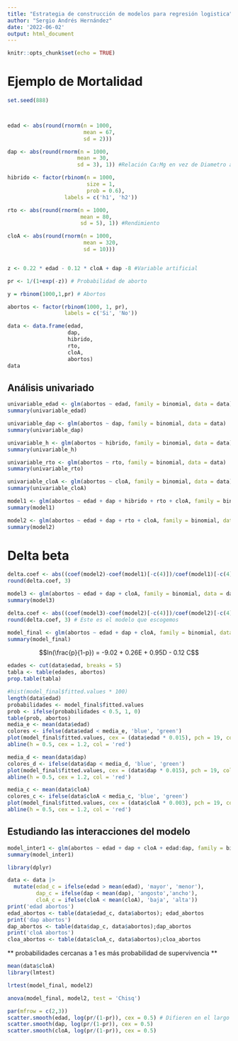 ---
title: "Estrategia de construcción de modelos para regresión logistica"
author: "Sergio Andrés Hernández"
date: '2022-06-02'
output: html_document
---

```{r setup, include=FALSE}
knitr::opts_chunk$set(echo = TRUE)
```

# Ejemplo de Mortalidad 


```{r}
set.seed(888)



edad <- abs(round(rnorm(n = 1000,
                        mean = 67,
                        sd = 2)))

dap <- abs(round(rnorm(n = 1000,
                      mean = 30,
                      sd = 3), 1)) #Relación Ca:Mg en vez de Diametro a la altura del pecho, Radiación solar

hibrido <- factor(rbinom(n = 1000,
                         size = 1,
                         prob = 0.6),
                  labels = c('h1', 'h2'))

rto <- abs(round(rnorm(n = 1000,
                       mean = 80,
                       sd = 5), 1)) #Rendimiento

cloA <- abs(round(rnorm(n = 1000,
                        mean = 320,
                        sd = 10)))


z <- 0.22 * edad - 0.12 * cloA + dap -8 #Variable artificial

pr <- 1/(1+exp(-z)) # Probabilidad de aborto

y = rbinom(1000,1,pr) # Abortos

abortos <- factor(rbinom(1000, 1, pr),
                  labels = c('Si', 'No'))

data <- data.frame(edad,
                   dap,
                   hibrido,
                   rto,
                   cloA,
                   abortos)
data
```

## Análisis univariado

```{r}
univariable_edad <- glm(abortos ~ edad, family = binomial, data = data)
summary(univariable_edad)
```

```{r}
univariable_dap <- glm(abortos ~ dap, family = binomial, data = data)
summary(univariable_dap)
```

```{r}
univariable_h <- glm(abortos ~ hibrido, family = binomial, data = data)
summary(univariable_h)
```

```{r}
univariable_rto <- glm(abortos ~ rto, family = binomial, data = data)
summary(univariable_rto)
```

```{r}
univariable_cloA <- glm(abortos ~ cloA, family = binomial, data = data)
summary(univariable_cloA)
```

```{r}
model1 <- glm(abortos ~ edad + dap + hibrido + rto + cloA, family = binomial, data = data)
summary(model1)
```

```{r}
model2 <- glm(abortos ~ edad + dap + rto + cloA, family = binomial, data = data) # Elimiando la variable con el pvalue más alto
summary(model2)
```

# Delta beta

```{r, warning = FALSE, message=FALSE}
delta.coef <- abs((coef(model2)-coef(model1)[-c(4)])/coef(model1)[-c(4)])
round(delta.coef, 3)
```

```{r}
model3 <- glm(abortos ~ edad + dap + cloA, family = binomial, data = data) # Elimiando la variable con el pvalue más alto
summary(model3)
```

```{r, warning = FALSE, message=FALSE}
delta.coef <- abs((coef(model3)-coef(model2)[-c(4)])/coef(model2)[-c(4)])
round(delta.coef, 3) # Este es el modelo que escogemos
```


```{r}
model_final <- glm(abortos ~ edad + dap + cloA, family = binomial, data = data) # Elimiando la variable con el pvalue más alto
summary(model_final)
```

$$ln(\frac{p}{1-p}) = -9.02 + 0.26E + 0.95D - 0.12 C$$

```{r}
edades <- cut(data$edad, breaks = 5)
tabla <- table(edades, abortos)
prop.table(tabla)
```


```{r}
#hist(model_final$fitted.values * 100)
length(data$edad)
probabilidades <- model_final$fitted.values
prob <- ifelse(probabilidades < 0.5, 1, 0)
table(prob, abortos)
media_e <- mean(data$edad)
colores <- ifelse(data$edad < media_e, 'blue', 'green')
plot(model_final$fitted.values, cex = (data$edad * 0.015), pch = 19, col = colores)
abline(h = 0.5, cex = 1.2, col = 'red')
```

```{r}
media_d <- mean(data$dap)
colores_d <- ifelse(data$dap < media_d, 'blue', 'green')
plot(model_final$fitted.values, cex = (data$dap * 0.015), pch = 19, col = colores_d)
abline(h = 0.5, cex = 1.2, col = 'red')
```

```{r}
media_c <- mean(data$cloA)
colores_c <- ifelse(data$cloA < media_c, 'blue', 'green')
plot(model_final$fitted.values, cex = (data$cloA * 0.003), pch = 19, col = colores_c)
abline(h = 0.5, cex = 1.2, col = 'red')
```

## Estudiando las interacciones del modelo

```{r}
model_inter1 <- glm(abortos ~ edad + dap + cloA + edad:dap, family = binomial, data = data)
summary(model_inter1)
```

```{r}
library(dplyr)

data <- data |>
  mutate(edad_c = ifelse(edad > mean(edad), 'mayor', 'menor'), 
         dap_c = ifelse(dap < mean(dap), 'angosto','ancho'),
         cloA_c = ifelse(cloA < mean(cloA), 'baja', 'alta'))
print('edad abortos')
edad_abortos <- table(data$edad_c, data$abortos); edad_abortos
print('dap abortos')
dap_abortos <- table(data$dap_c, data$abortos);dap_abortos
print('cloA abortos')
cloa_abortos <- table(data$cloA_c, data$abortos);cloa_abortos
```
** probabilidades cercanas a 1 es más probabilidad de supervivencia ** 

```{r}
mean(data$cloA)
library(lmtest)

lrtest(model_final, model2)
```

```{r}
anova(model_final, model2, test = 'Chisq')
```

```{r}
par(mfrow = c(2,3))
scatter.smooth(edad, log(pr/(1-pr)), cex = 0.5) # Difieren en el largo profe
scatter.smooth(dap, log(pr/(1-pr)), cex = 0.5)
scatter.smooth(cloA, log(pr/(1-pr)), cex = 0.5)
```

